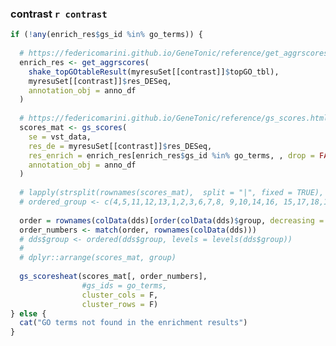 ### contrast `r contrast`
    
```r
if (!any(enrich_res$gs_id %in% go_terms)) {
  
  # https://federicomarini.github.io/GeneTonic/reference/get_aggrscores.html
  enrich_res <- get_aggrscores(
    shake_topGOtableResult(myresuSet[[contrast]]$topGO_tbl),
    myresuSet[[contrast]]$res_DESeq,
    annotation_obj = anno_df
  )
  
  # https://federicomarini.github.io/GeneTonic/reference/gs_scores.html
  scores_mat <- gs_scores(
    se = vst_data,
    res_de = myresuSet[[contrast]]$res_DESeq,
    res_enrich = enrich_res[enrich_res$gs_id %in% go_terms, , drop = FALSE],
    annotation_obj = anno_df
  )
  
  # lapply(strsplit(rownames(scores_mat),  split = "|", fixed = TRUE), unction(x) x[[2]])
  # ordered_group <- c(4,5,11,12,13,1,2,3,6,7,8, 9,10,14,16, 15,17,18,19,20)
  
  order = rownames(colData(dds)[order(colData(dds)$group, decreasing = FALSE), ])
  order_numbers <- match(order, rownames(colData(dds)))
  # dds$group <- ordered(dds$group, levels = levels(dds$group))
  #
  # dplyr::arrange(scores_mat, group)
  
  gs_scoresheat(scores_mat[, order_numbers],
                #gs_ids = go_terms,
                cluster_cols = F,
                cluster_rows = F)
} else {
  cat("GO terms not found in the enrichment results")
}

```
